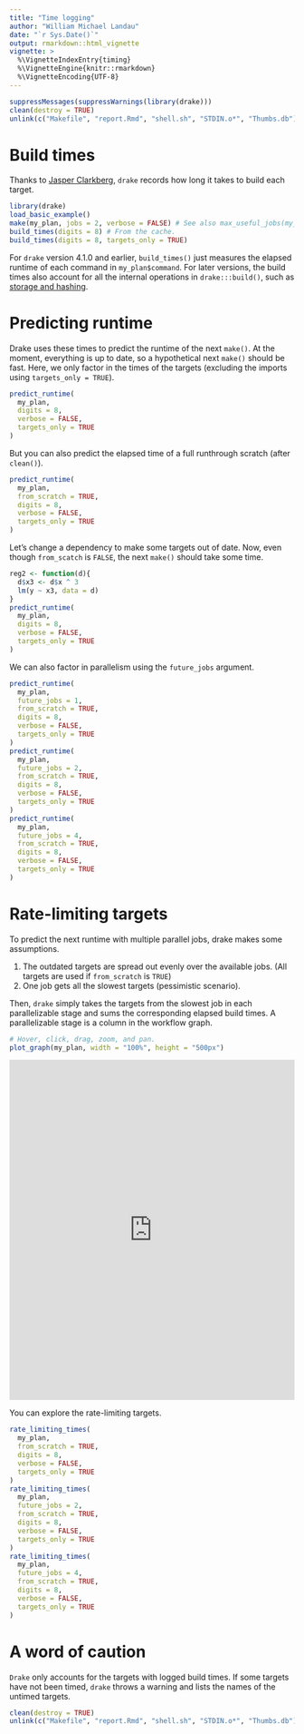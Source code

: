 ```yaml
---
title: "Time logging"
author: "William Michael Landau"
date: "`r Sys.Date()`"
output: rmarkdown::html_vignette
vignette: >
  %\VignetteIndexEntry{timing}
  %\VignetteEngine{knitr::rmarkdown}
  %\VignetteEncoding{UTF-8}
---
```


```r
suppressMessages(suppressWarnings(library(drake)))
clean(destroy = TRUE)
unlink(c("Makefile", "report.Rmd", "shell.sh", "STDIN.o*", "Thumbs.db"))
```

# Build times

Thanks to [Jasper Clarkberg](https://github.com/dapperjapper), `drake` records how long it takes to build each target.

```r
library(drake)
load_basic_example()
make(my_plan, jobs = 2, verbose = FALSE) # See also max_useful_jobs(my_plan).
build_times(digits = 8) # From the cache.
build_times(digits = 8, targets_only = TRUE)
```

For `drake` version 4.1.0 and earlier, `build_times()` just measures the elapsed runtime of each command in `my_plan$command`. For later versions, the build times also account for all the internal operations in `drake:::build()`, such as [storage and hashing](https://github.com/wlandau-lilly/drake/blob/master/vignettes/storage.Rmd).

# Predicting runtime

Drake uses these times to predict the runtime of the next `make()`. At the moment, everything is up to date, so a hypothetical next `make()` should be fast. Here, we only factor in the times of the targets (excluding the imports using `targets_only = TRUE`).

```r
predict_runtime(
  my_plan,
  digits = 8,
  verbose = FALSE,
  targets_only = TRUE
)
```

But you can also predict the elapsed time of a full runthrough scratch (after `clean()`).

```r
predict_runtime(
  my_plan,
  from_scratch = TRUE,
  digits = 8,
  verbose = FALSE,
  targets_only = TRUE
)
```

Let's change a dependency to make some targets out of date. Now, even though `from_scatch` is `FALSE`, the next `make()` should take some time.

```r
reg2 <- function(d){
  d$x3 <- d$x ^ 3
  lm(y ~ x3, data = d)
}
predict_runtime(
  my_plan,
  digits = 8,
  verbose = FALSE,
  targets_only = TRUE
)
```

We can also factor in parallelism using the `future_jobs` argument.

```r
predict_runtime(
  my_plan,
  future_jobs = 1,
  from_scratch = TRUE,
  digits = 8,
  verbose = FALSE,
  targets_only = TRUE
)
predict_runtime(
  my_plan,
  future_jobs = 2,
  from_scratch = TRUE,
  digits = 8,
  verbose = FALSE,
  targets_only = TRUE
)
predict_runtime(
  my_plan,
  future_jobs = 4,
  from_scratch = TRUE,
  digits = 8,
  verbose = FALSE,
  targets_only = TRUE
)
```

# Rate-limiting targets

To predict the next runtime with multiple parallel jobs, drake makes some assumptions.

1. The outdated targets are spread out evenly over the available jobs. (All targets are used if `from_scratch` is `TRUE`)
1. One job gets all the slowest targets (pessimistic scenario).

Then, `drake` simply takes the targets from the slowest job in each parallelizable stage and sums the corresponding elapsed build times. A parallelizable stage is a column in the workflow graph.

```r
# Hover, click, drag, zoom, and pan.
plot_graph(my_plan, width = "100%", height = "500px")
```

<iframe
src = "https://cdn.rawgit.com/wlandau-lilly/drake/98a49f04/images/reg2.html"
width = "100%" height = "600px" allowtransparency="true" 
style="border: none; box-shadow: none">
</iframe>

You can explore the rate-limiting targets.

```r
rate_limiting_times(
  my_plan,
  from_scratch = TRUE,
  digits = 8,
  verbose = FALSE,
  targets_only = TRUE
)
rate_limiting_times(
  my_plan,
  future_jobs = 2,
  from_scratch = TRUE,
  digits = 8,
  verbose = FALSE,
  targets_only = TRUE
)
rate_limiting_times(
  my_plan,
  future_jobs = 4,
  from_scratch = TRUE,
  digits = 8,
  verbose = FALSE,
  targets_only = TRUE
)
```

# A word of caution

`Drake` only accounts for the targets with logged build times. If some targets have not been timed, `drake` throws a warning and lists the names of the untimed targets.

```r
clean(destroy = TRUE)
unlink(c("Makefile", "report.Rmd", "shell.sh", "STDIN.o*", "Thumbs.db"))
```
